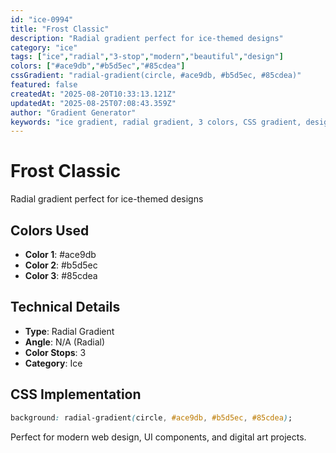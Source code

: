 ```yaml
---
id: "ice-0994"
title: "Frost Classic"
description: "Radial gradient perfect for ice-themed designs"
category: "ice"
tags: ["ice","radial","3-stop","modern","beautiful","design"]
colors: ["#ace9db","#b5d5ec","#85cdea"]
cssGradient: "radial-gradient(circle, #ace9db, #b5d5ec, #85cdea)"
featured: false
createdAt: "2025-08-20T10:33:13.121Z"
updatedAt: "2025-08-25T07:08:43.359Z"
author: "Gradient Generator"
keywords: "ice gradient, radial gradient, 3 colors, CSS gradient, design, #ace9db, #b5d5ec, #85cdea"
---
```


# Frost Classic

Radial gradient perfect for ice-themed designs

## Colors Used
- **Color 1**: #ace9db
- **Color 2**: #b5d5ec
- **Color 3**: #85cdea

## Technical Details
- **Type**: Radial Gradient
- **Angle**: N/A (Radial)
- **Color Stops**: 3
- **Category**: Ice

## CSS Implementation
```css
background: radial-gradient(circle, #ace9db, #b5d5ec, #85cdea);
```

Perfect for modern web design, UI components, and digital art projects.
